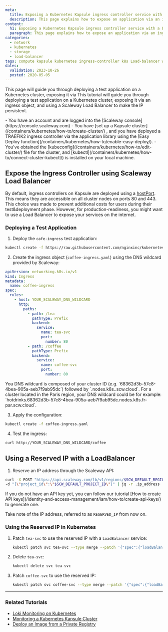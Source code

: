```yaml
---
meta:
  title: Exposing a Kubernetes Kapsule ingress controller service with a Load Balancer
  description: This page explains how to expose an application via an ingress object, and using a Load Balancer to make the IP persistent.
content:
  h1: Exposing a Kubernetes Kapsule ingress controller service with a Load Balancer
  paragraph: This page explains how to expose an application via an ingress object, and using a Load Balancer to make the IP persistent.
categories:
  - network
  - kubernetes
  - storage
  - load-balancer
tags: compute kapsule kubernetes ingress-controller k8s Load-balancer wildcard 
dates:
  validation: 2023-10-26
  posted: 2020-05-05
---
```



This page will guide you through deploying a test application on a Kubernetes cluster, exposing it via This tutorial will guide you through deploying a test application on a Kubernetes cluster, exposing it via an ingress object, and using a Scaleway Load Balancer to make the IP persistent.

<Macro id="iam-requirements" />

<Message type="requirement">
  - You have an account and are logged into the [Scaleway console](https://console.scaleway.com)
  - You have  [set up a Kapsule cluster](/containers/kubernetes/how-to/create-cluster/) , and you have deployed a TRAEFIK2 ingress controller via the application library using the [Easy Deploy function](/containers/kubernetes/how-to/enable-easy-deploy/).
   - You've obtained the [kubeconfig](/containers/kubernetes/how-to/edit-cluster/) file for the cluster, and [kubectl](/containers/kubernetes/how-to/connect-cluster-kubectl/) is installed on your local machine.
</Message>


## Expose the Ingress Controller using Scaleway Load Balancer

By default, ingress controllers on Kapsule are deployed using a [hostPort](https://kubernetes.io/docs/concepts/services-networking/service/). This means they are accessible on all cluster nodes on ports 80 and 443. This choice was made to prevent additional costs for users during their test&deployment phase. However, for production-readiness, you might want to use a Load Balancer to expose your services on the internet.

### Deploying a Test Application

1. Deploy the `cafe-ingress` test application:

```bash
kubectl create -f https://raw.githubusercontent.com/nginxinc/kubernetes-ingress/main/examples/ingress-resources/basic-auth/cafe.yaml
```

2. Create the ingress object (`coffee-ingress.yaml`) using the DNS wildcard provided by Scaleway:

  ```yaml
  apiVersion: networking.k8s.io/v1
  kind: Ingress
  metadata:
    name: coffee-ingress
  spec:
    rules:
      - host: YOUR_SCALEWAY_DNS_WILDCARD
        http:
          paths:
            - path: /tea
              pathType: Prefix
              backend:
                service:
                  name: tea-svc
                  port:
                    number: 80
            - path: /coffee
              pathType: Prefix
              backend:
                service:
                  name: coffee-svc
                  port:
                    number: 80
  ```

  <Message type="note">
    You DNS wildcard is composed of your cluster ID (e.g. `68362d3b-57c8-4bea-905a-aeb7f9ab95dc`) followed by `.nodes.k8s.<SCW_REGION>.scw.cloud`. For a cluster located in the Paris region, your DNS wildcard could be for example: `hotdrinks.68362d3b-57c8-4bea-905a-aeb7f9ab95dc.nodes.k8s.fr-par.scw.cloud`. 
  </Message>

3. Apply the configuration:

  ```bash
  kubectl create -f coffee-ingress.yaml
  ```

4. Test the ingress:

  ```bash
  curl http://YOUR_SCALEWAY_DNS_WILDCARD/coffee
  ```

## Using a Reserved IP with a LoadBalancer


1. Reserve an IP address through the Scaleway API:

  ```bash
  curl -X POST "https://api.scaleway.com/lb/v1/regions/$SCW_DEFAULT_REGION/ips" -H "X-Auth-Token: $SCW_SECRET_KEY" -H "Content-Type: application/json" \
  -d "{\"project_id\":\"$SCW_DEFAULT_PROJECT_ID\"}" | jq -r .ip_address
  ```

  <Message type="tip">
    If you do not have an API key yet, you can follow our tutorial [How to create API keys](/identity-and-access-management/iam/how-to/create-api-keys/) to generate one.
  </Message>

  Take note of the IP address, referred to as `RESERVED_IP` from now on.

### Using the Reserved IP in Kubernetes

1. Patch `tea-svc` to use the reserved IP with a `LoadBalancer` service:

   ```bash
   kubectl patch svc tea-svc --type merge --patch '{"spec":{"loadBalancerIP": "RESERVED_IP","type":"LoadBalancer"}}'
   ```

2. Delete `tea-svc`:

   ```bash
   kubectl delete svc tea-svc
   ```

3. Patch `coffee-svc` to use the reserved IP:

   ```bash
   kubectl patch svc coffee-svc --type merge --patch '{"spec":{"loadBalancerIP": "RESERVED_IP","type":"LoadBalancer"}}'
   ```

---

### Related Tutorials

- [Loki Monitoring on Kubernetes](/tutorials/manage-k8s-logging-loki/)
- [Monitoring a Kubernetes Kapsule Cluster](/tutorials/monitor-k8s-grafana/)
- [Deploy an Image from a Private Registry](/containers/kubernetes/how-to/deploy-image-from-container-registry/)
